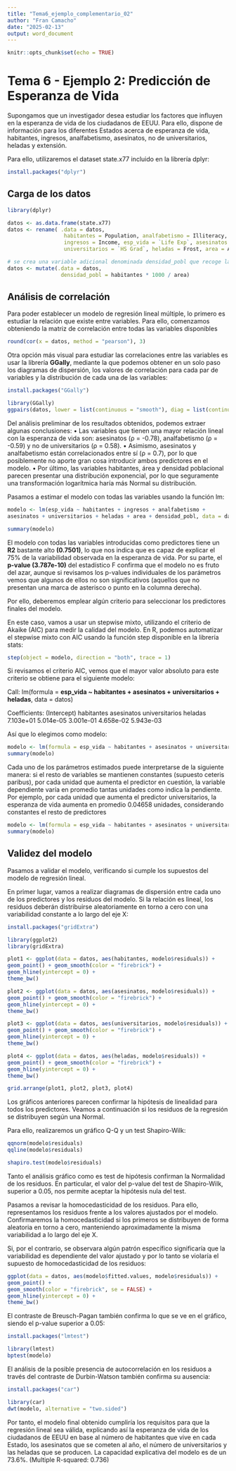 ```yaml
---
title: "Tema6_ejemplo_complementario_02"
author: "Fran Camacho"
date: "2025-02-13"
output: word_document
---
```


```r
knitr::opts_chunk$set(echo = TRUE)
```

# Tema 6 - Ejemplo 2: Predicción de Esperanza de Vida

Supongamos que un investigador desea estudiar los factores que influyen en la
esperanza de vida de los ciudadanos de EEUU. Para ello, dispone de información para
los diferentes Estados acerca de esperanza de vida, habitantes, ingresos,
analfabetismo, asesinatos, no de universitarios, heladas y extensión. 

Para ello, utilizaremos el dataset state.x77 incluido en la librería dplyr:

```r
install.packages("dplyr")
```

## Carga de los datos


```r
library(dplyr)

datos <- as.data.frame(state.x77)
datos <- rename( .data = datos, 
                  habitantes = Population, analfabetismo = Illiteracy,
                  ingresos = Income, esp_vida = `Life Exp`, asesinatos = Murder,
                  universitarios = `HS Grad`, heladas = Frost, area = Area)

# se crea una variable adicional denominada densidad_pobl que recoge la densidad poblacional de cada Estado.
datos <- mutate(.data = datos, 
                 densidad_pobl = habitantes * 1000 / area)
```

## Análisis de correlación

Para poder establecer un modelo de regresión lineal múltiple, lo primero es estudiar
la relación que existe entre variables. Para ello, comenzamos obteniendo la matriz de
correlación entre todas las variables disponibles

```r
round(cor(x = datos, method = "pearson"), 3)
```

Otra opción más visual para estudiar las correlaciones entre las variables es usar la
librería **GGally**, mediante la que podemos obtener en un solo paso los diagramas de
dispersión, los valores de correlación para cada par de variables y la distribución de
cada una de las variables:

```r
install.packages("GGally")
```

```r
library(GGally)
ggpairs(datos, lower = list(continuous = "smooth"), diag = list(continuous = "barDiag"), axisLabels = "none")
```

Del análisis preliminar de los resultados obtenidos, podemos extraer algunas
conclusiones:
• Las variables que tienen una mayor relación lineal con la esperanza de vida son:
asesinatos (ρ = -0.78), analfabetismo (ρ = -0.59) y no de universitarios (ρ = 0.58).
• Asimismo, asesinatos y analfabetismo están correlacionados entre sí (ρ = 0.7),
por lo que posiblemente no aporte gran cosa introducir ambos predictores en el
modelo.
• Por último, las variables habitantes, área y densidad poblacional parecen
presentar una distribución exponencial, por lo que seguramente una
transformación logarítmica haría más Normal su distribución.

Pasamos a estimar el modelo con todas las variables usando la función lm:

```r
modelo <- lm(esp_vida ~ habitantes + ingresos + analfabetismo +
asesinatos + universitarios + heladas + area + densidad_pobl, data = datos )

summary(modelo)
```
El modelo con todas las variables introducidas como predictores tiene un **R2** bastante
alto **(0.7501)**, lo que nos indica que es capaz de explicar el 75% de la variabilidad
observada en la esperanza de vida. Por su parte, el **p-value (3.787e-10)** del estadístico
F confirma que el modelo no es fruto del azar, aunque si revisamos los p-values
individuales de los parámetros vemos que algunos de ellos no son significativos
(aquellos que no presentan una marca de asterisco o punto en la columna derecha).

Por ello, deberemos emplear algún criterio para seleccionar los predictores finales del
modelo.

En este caso, vamos a usar un stepwise mixto, utilizando el criterio de Akaike (AIC)
para medir la calidad del modelo. En R, podemos automatizar el stepwise mixto con
AIC usando la función step disponible en la librería stats:

```r
step(object = modelo, direction = "both", trace = 1)
```

Si revisamos el criterio AIC, vemos que el mayor valor absoluto para este criterio se
obtiene para el siguiente modelo:

Call:
lm(formula = **esp_vida ~ habitantes + asesinatos + universitarios + heladas**, data = datos)

Coefficients:
(Intercept)  habitantes   asesinatos   universitarios    heladas    
7.103e+01     5.014e-05    3.001e-01        4.658e-02  5.943e-03


Así que lo elegimos como modelo:


```r
modelo <- lm(formula = esp_vida ~ habitantes + asesinatos + universitarios + heladas, data = datos)
summary(modelo)
```

Cada uno de los parámetros estimados puede interpretarse de la siguiente manera: si
el resto de variables se mantienen constantes (supuesto ceteris paribus), por cada
unidad que aumenta el predictor en cuestión, la variable dependiente varía en
promedio tantas unidades como indica la pendiente. Por ejemplo, por cada unidad que
aumenta el predictor universitarios, la esperanza de vida aumenta en promedio
0.04658 unidades, considerando constantes el resto de predictores



```r
modelo <- lm(formula = esp_vida ~ habitantes + asesinatos + universitarios + heladas, data = datos)
summary(modelo)
```

## Validez del modelo


Pasamos a validar el modelo, verificando si cumple los supuestos del modelo de
regresión lineal. 

En primer lugar, vamos a realizar diagramas de dispersión entre cada uno de los predictores
y los residuos del modelo. Si la relación es lineal, los residuos deberán distribuirse
aleatoriamente en torno a cero con una variabilidad constante a lo largo del eje X:

```r
install.packages("gridExtra")
```

```r
library(ggplot2)
library(gridExtra)

plot1 <- ggplot(data = datos, aes(habitantes, modelo$residuals)) +
geom_point() + geom_smooth(color = "firebrick") +
geom_hline(yintercept = 0) +
theme_bw()

plot2 <- ggplot(data = datos, aes(asesinatos, modelo$residuals)) +
geom_point() + geom_smooth(color = "firebrick") +
geom_hline(yintercept = 0) +
theme_bw()

plot3 <- ggplot(data = datos, aes(universitarios, modelo$residuals)) +
geom_point() + geom_smooth(color = "firebrick") +
geom_hline(yintercept = 0) +
theme_bw()

plot4 <- ggplot(data = datos, aes(heladas, modelo$residuals)) +
geom_point() + geom_smooth(color = "firebrick") +
geom_hline(yintercept = 0) +
theme_bw()

grid.arrange(plot1, plot2, plot3, plot4)

```

Los gráficos anteriores parecen confirmar la hipótesis de linealidad para todos los
predictores. Veamos a continuación si los residuos de la regresión se distribuyen
según una Normal.

Para ello, realizaremos un gráfico Q-Q y un test Shapiro-Wilk:

```r
qqnorm(modelo$residuals)
qqline(modelo$residuals)
```

```r
shapiro.test(modelo$residuals)
```

Tanto el análisis gráfico como es test de hipótesis confirman la Normalidad de los
residuos. En particular, el valor del p-value del test de Shapiro-Wilk, superior a 0.05,
nos permite aceptar la hipótesis nula del test.


Pasamos a revisar la homocedasticidad de los residuos. Para ello, representamos los
residuos frente a los valores ajustados por el modelo. Confirmaremos la
homocedasticidad si los primeros se distribuyen de forma aleatoria en torno a cero,
manteniendo aproximadamente la misma variabilidad a lo largo del eje X.

Si, por el contrario, se observara algún patrón específico significaría que la
variabilidad es dependiente del valor ajustado y por lo tanto se violaría el supuesto de
homocedasticidad de los residuos:


```r
ggplot(data = datos, aes(modelo$fitted.values, modelo$residuals)) +
geom_point() +
geom_smooth(color = "firebrick", se = FALSE) +
geom_hline(yintercept = 0) +
theme_bw()
```

El contraste de Breusch-Pagan también confirma lo que se ve en el gráfico,
siendo el p-value superior a 0.05:


```r
install.packages("lmtest")
```

```r
library(lmtest)
bptest(modelo)
```


El análisis de la posible presencia de autocorrelación en los residuos a través del
contraste de Durbin-Watson también confirma su ausencia:


```r
install.packages("car")
```

```r
library(car)
dwt(modelo, alternative = "two.sided")
```


Por tanto, el modelo final obtenido cumpliría los requisitos para que la regresión
lineal sea válida, explicando así la esperanza de vida de los ciudadanos de EEUU en
base al número de habitantes que vive en cada Estado, los asesinatos que se cometen
al año, el número de universitarios y las heladas que se producen. La capacidad
explicativa del modelo es de un 73.6%. (Multiple R-squared:  0.736)



